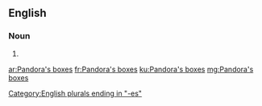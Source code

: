 ==English==

===Noun===
{{head|en|noun plural form|head=[[w:Pandora|Pandora]][['s]] [[box]]es}}

# {{plural of|Pandora's box|lang=en}}

[[Category:English plurals ending in "-es"]]

[[ar:Pandora's boxes]]
[[fr:Pandora's boxes]]
[[ku:Pandora's boxes]]
[[mg:Pandora's boxes]]